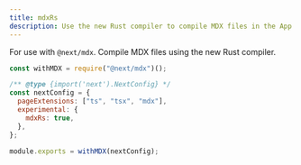 ```yaml
---
title: mdxRs
description: Use the new Rust compiler to compile MDX files in the App Router.
---
```


For use with `@next/mdx`. Compile MDX files using the new Rust compiler.

```js title="next.config.js"
const withMDX = require("@next/mdx")();

/** @type {import('next').NextConfig} */
const nextConfig = {
  pageExtensions: ["ts", "tsx", "mdx"],
  experimental: {
    mdxRs: true,
  },
};

module.exports = withMDX(nextConfig);
```
